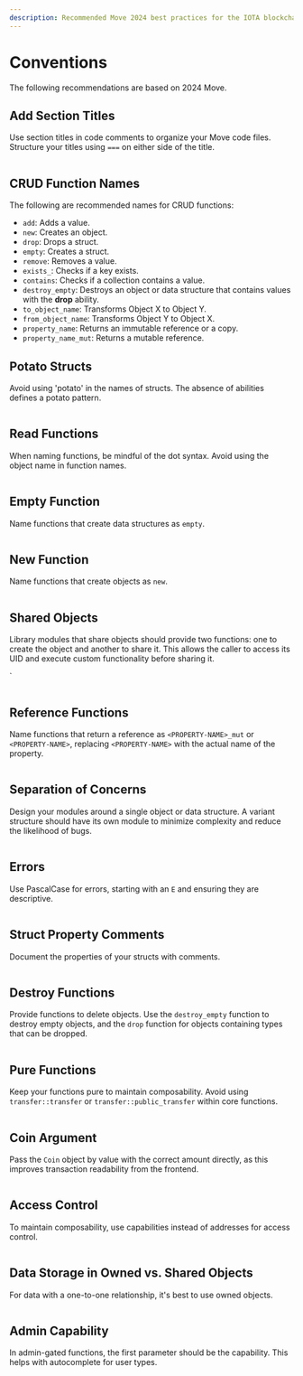 ```yaml
---
description: Recommended Move 2024 best practices for the IOTA blockchain.
---
```



# Conventions

The following recommendations are based on 2024 Move.

## Add Section Titles

Use section titles in code comments to organize your Move code files. Structure your titles using `===` on either side of the title.


```move file=<rootDir>/docs/examples/move/move-overview/conventions/comments.move
```

## CRUD Function Names

The following are recommended names for CRUD functions:

- `add`: Adds a value.
- `new`: Creates an object.
- `drop`: Drops a struct.
- `empty`: Creates a struct.
- `remove`: Removes a value.
- `exists_`: Checks if a key exists.
- `contains`: Checks if a collection contains a value.
- `destroy_empty`: Destroys an object or data structure that contains values with the **drop** ability.
- `to_object_name`: Transforms Object X to Object Y.
- `from_object_name`: Transforms Object Y to Object X.
- `property_name`: Returns an immutable reference or a copy.
- `property_name_mut`: Returns a mutable reference.

## Potato Structs

Avoid using 'potato' in the names of structs. The absence of abilities defines a potato pattern.


```move file=<rootDir>/docs/examples/move/move-overview/conventions/potato.move
```

## Read Functions

When naming functions, be mindful of the dot syntax. Avoid using the object name in function names.


```move file=<rootDir>/docs/examples/move/move-overview/conventions/read.move
```

## Empty Function

Name functions that create data structures as `empty`.


```move file=<rootDir>/docs/examples/move/move-overview/conventions/empty.move
```

## New Function

Name functions that create objects as `new`.


```move file=<rootDir>/docs/examples/move/move-overview/conventions/new.move
```

## Shared Objects

Library modules that share objects should provide two functions:
one to create the object and another to share it.
This allows the caller to access its UID and execute custom functionality before sharing it.

`
```move file=<rootDir>/docs/examples/move/move-overview/conventions/shared.move
```

## Reference Functions

Name functions that return a reference as `<PROPERTY-NAME>_mut` or `<PROPERTY-NAME>`,
replacing `<PROPERTY-NAME>` with the actual name of the property.


```move file=<rootDir>/docs/examples/move/move-overview/conventions/reference.move
```

## Separation of Concerns

Design your modules around a single object or data structure.
A variant structure should have its own module to minimize complexity and reduce the likelihood of bugs.


```move file=<rootDir>/docs/examples/move/move-overview/conventions/separation.move
```

## Errors

Use PascalCase for errors, starting with an `E` and ensuring they are descriptive.


```move file=<rootDir>/docs/examples/move/move-overview/conventions/errors.move
```

## Struct Property Comments

Document the properties of your structs with comments.


```move file=<rootDir>/docs/examples/move/move-overview/conventions/struct-comments.move
```

## Destroy Functions

Provide functions to delete objects. Use the `destroy_empty` function to destroy empty objects, and the `drop` function for objects containing types that can be dropped.

```move file=<rootDir>/docs/examples/move/move-overview/conventions/destroy.move
```

## Pure Functions

Keep your functions pure to maintain composability.
Avoid using `transfer::transfer` or `transfer::public_transfer` within core functions.


```move file=<rootDir>/docs/examples/move/move-overview/conventions/pure.move
```

## Coin Argument

Pass the `Coin` object by value with the correct amount directly,
as this improves transaction readability from the frontend.


```move file=<rootDir>/docs/examples/move/move-overview/conventions/coin-arg.move
```

## Access Control

To maintain composability, use capabilities instead of addresses for access control.


```move file=<rootDir>/docs/examples/move/move-overview/conventions/access-control.move
```

## Data Storage in Owned vs. Shared Objects

For data with a one-to-one relationship, it's best to use owned objects.


```move file=<rootDir>/docs/examples/move/move-overview/conventions/data-storage.move
```
## Admin Capability

In admin-gated functions, the first parameter should be the capability.
This helps with autocomplete for user types.



```move file=<rootDir>/docs/examples/move/move-overview/conventions/admin-cap.move
```

<Quiz questions={questions} />